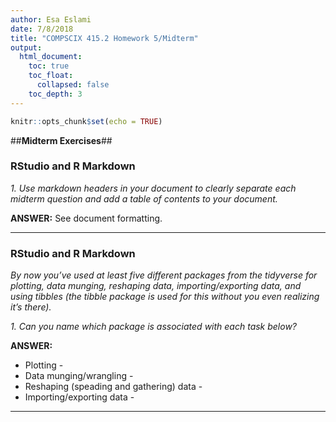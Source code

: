 ```yaml
---
author: Esa Eslami
date: 7/8/2018
title: "COMPSCIX 415.2 Homework 5/Midterm"
output:
  html_document:
    toc: true
    toc_float:
      collapsed: false
    toc_depth: 3
---
```


```r
knitr::opts_chunk$set(echo = TRUE)
```

##__Midterm Exercises__##

### RStudio and R Markdown

*1. Use markdown headers in your document to clearly separate each midterm question and add a table of
contents to your document.*

__ANSWER:__ See document formatting.

* * *

### RStudio and R Markdown

*By now you’ve used at least five different packages from the tidyverse for plotting, data munging, reshaping data, importing/exporting data, and using tibbles (the tibble package is used for this without you even realizing it’s there).*

*1. Can you name which package is associated with each task below?*

__ANSWER:__ 

* Plotting -
* Data munging/wrangling -
* Reshaping (speading and gathering) data -
* Importing/exporting data -

* * *